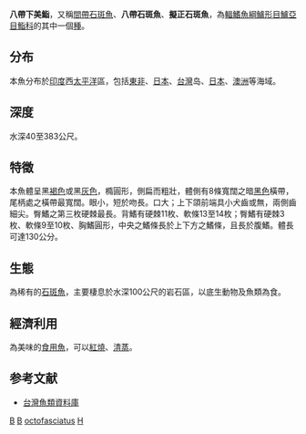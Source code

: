{{Speciesbox 
| taxon = Hyporthodus octofasciatus
| status = DD
| status_system = IUCN3.1
| authority = [[Griffin|Griffin]], 1926
| synonyms = *''Epinephelus compressus''<br /><small>Postel''<br />Fourmanoir & Guézé, 1964</small>
*''Epinephelus octofasciatus''<br /><small>[[Griffin|Griffin]], 1926</small>
}}
'''八帶下美鮨'''，又稱[[間帶石斑魚|間帶石斑魚]]、'''八帶石斑魚'''、'''擬正石斑魚'''，為[[輻鰭魚綱|輻鰭魚綱]][[鱸形目|鱸形目]][[鱸亞目|鱸亞目]][[鮨科|鮨科]]的其中一個[[種|種]]。

==分布==
本魚分布於[[印度|印度]]西[[太平洋|太平洋]]區，包括[[東非|東非]]、[[日本|日本]]、[[台灣|台灣]]岛、[[日本|日本]]、[[澳洲|澳洲]]等海域。

==深度==
水深40至383公尺。

==特徵==
本魚體呈黑[[褐色|褐色]]或黑[[灰色|灰色]]，橢圓形，側扁而粗壯，體側有8條寬闊之暗[[黑色|黑色]]橫帶，尾柄處之橫帶最寬闊。眼小，短於吻長。口大；上下頜前端具小犬齒或無，兩側齒細尖。臀鰭之第三枚硬棘最長。背鰭有硬棘11枚、軟條13至14枚；臀鰭有硬棘3枚、軟條9至10枚、胸鰭圓形，中央之鰭條長於上下方之鰭條，且長於腹鰭。體長可達130公分。

==生態==
為稀有的[[石斑魚|石斑魚]]，主要棲息於水深100公尺的岩石區，以底生動物及魚類為食。

==經濟利用==
為美味的[[食用魚|食用魚]]，可以[[紅燒|紅燒]]、[[清蒸|清蒸]]。

==参考文献==
*[http://fishdb.sinica.edu.tw/ 台灣魚類資料庫]{{Wayback|url=http://fishdb.sinica.edu.tw/ |date=20160304193340 }}
{{Taxonbar|from=Q8776613}}

[[Category:IUCN红色名录数据缺乏物种|B]]
[[Category:食用魚|B]]
[[Category:下美鮨屬|octofasciatus]]
[[Category:1926年描述的魚類|H]]